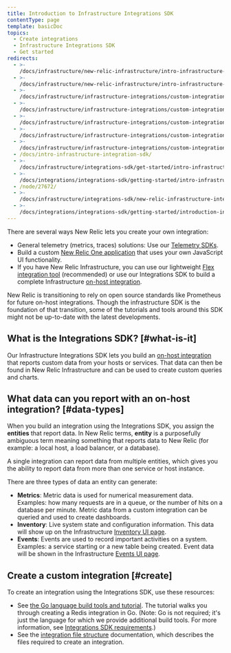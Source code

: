 ```yaml
---
title: Introduction to Infrastructure Integrations SDK
contentType: page
template: basicDoc
topics:
  - Create integrations
  - Infrastructure Integrations SDK
  - Get started
redirects:
  - >-
    /docs/infrastructure/new-relic-infrastructure/intro-infrastructure-custom-integrations-sdk/
  - >-
    /docs/infrastructure/new-relic-infrastructure/intro-infrastructure-integrations-sdk/
  - >-
    /docs/infrastructure/infrastructure-integrations/custom-integrations/intro-infrastructure-integrations-sdk/
  - >-
    /docs/infrastructure/infrastructure-integrations/custom-integrations/intro-infrastructure-custom-integrations-sdk/
  - >-
    /docs/infrastructure/infrastructure-integrations/custom-integrations/intro-infrastructure-custom-integration-sdk/
  - >-
    /docs/infrastructure/infrastructure-integrations/custom-integrations/intro-infrastructure-custom-integration-sdk-rg-name-infrastructure-integration-sdk-integration-or/
  - >-
    /docs/infrastructure/infrastructure-integrations/custom-integrations/intro-infrastructure-integration-sdk/
  - /docs/intro-infrastructure-integration-sdk/
  - >-
    /docs/infrastructure/integrations-sdk/get-started/intro-infrastructure-integrations-sdk/
  - >-
    /docs/integrations/integrations-sdk/getting-started/intro-infrastructure-integrations-sdk/
  - /node/27672/
  - >-
    /docs/infrastructure/integrations-sdk/new-relic-infrastructure-integrations-sdk/
  - >-
    /docs/integrations/integrations-sdk/getting-started/introduction-infrastructure-integrations-sdk/
---
```


There are several ways New Relic lets you create your own integration:

* General telemetry (metrics, traces) solutions: Use our [Telemetry SDKs](/docs/data-ingest-apis/get-data-new-relic/new-relic-sdks/telemetry-sdks-send-custom-telemetry-data-new-relic).
* Build a custom [New Relic One application](/docs/new-relic-one/use-new-relic-one/build-new-relic-one/new-relic-one-build-your-own-custom-new-relic-one-application) that uses your own JavaScript UI functionality.
* If you have New Relic Infrastructure, you can use our lightweight [Flex integration tool](/docs/integrations/host-integrations/host-integrations-list/flex-integration-tool-build-your-own-integration) (recommended) or use our Integrations SDK to build a complete Infrastructure [on-host integration](/docs/integrations/host-integrations/getting-started/introduction-host-integrations).

<Callout variant="important">
  New Relic is transitioning to rely on open source standards like Prometheus for future on-host integrations. Though the infrastructure SDK is the foundation of that transition, some of the tutorials and tools around this SDK might not be up-to-date with the latest developments.
</Callout>

## What is the Integrations SDK? [#what-is-it]

Our Infrastructure Integrations SDK lets you build an [on-host integration](/docs/integrations/host-integrations/getting-started/introduction-host-integrations) that reports custom data from your hosts or services. That data can then be found in New Relic Infrastructure and can be used to create custom queries and charts.

## What data can you report with an on-host integration? [#data-types]

When you build an integration using the Integrations SDK, you assign the **entities** that report data. In New Relic terms, **entity** is a purposefully ambiguous term meaning something that reports data to New Relic (for example: a local host, a load balancer, or a database).

A single integration can report data from multiple entities, which gives you the ability to report data from more than one service or host instance.

There are three types of data an entity can generate:

* **Metrics**: Metric data is used for numerical measurement data. Examples: how many requests are in a queue, or the number of hits on a database per minute. Metric data from a custom integration can be queried and used to create dashboards.
* **Inventory**: Live system state and configuration information. This data will show up on the Infrastructure [Inventory UI page](/docs/infrastructure/new-relic-infrastructure/infrastructure-ui-pages/infrastructure-inventory-page-search-your-entire-infrastructure).
* **Events**: Events are used to record important activities on a system. Examples: a service starting or a new table being created. Event data will be shown in the Infrastructure [Events UI page](/docs/infrastructure/new-relic-infrastructure/infrastructure-ui-pages/infrastructure-events-page-live-feed-every-config-change).

## Create a custom integration [#create]

To create an integration using the Integrations SDK, use these resources:

* See [the Go language build tools and tutorial](/docs/infrastructure/integrations-sdk/get-started/infrastructure-integration-building-resources). The tutorial walks you through creating a Redis integration in Go. (Note: Go is not required; it's just the language for which we provide additional build tools. For more information, see [Integrations SDK requirements](/docs/integrations/integrations-sdk/getting-started/compatibility-requirements-infrastructure-integrations-sdk).)
* See the [integration file structure](/docs/infrastructure/integrations-sdk/get-started/create-activate-infrastructure-integration) documentation, which describes the files required to create an integration.
